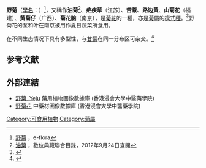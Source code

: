 {{about|植物物种|名為野菊的電視劇|野菊 (電視劇)}}
{{Speciesbox 
| image = Chrysanthemum indicum2.jpg
| image_caption = 野菊
| genus = Chrysanthemum
| species = indicum
| authority = [[L.|L.]], 1753
| synonyms =
*''Dendranthema indicum''<br>{{small|(L.) Des Monl., 1855}}
*''Dendranthema indicum'' var. ''huludaoensis''<br>{{small|G.Y.Zhang, L.J.Yu & Y.J.Liu, 1994}}
*''Dendranthema nankingense''<br>{{small|(Hand.-Mazz.) X.D.Cui, 1985}}
}}

'''野菊'''（[[學名|學名]]：{{lang|la|''Chrysanthemum indicum''}}）<ref>[http://www.efloras.org/florataxon.aspx?flora_id=620&taxon_id=200023820 野菊] {{Wayback|url=http://www.efloras.org/florataxon.aspx?flora_id=620&taxon_id=200023820 |date=20200929053539 }}，e-flora</ref>，又稱作'''油菊'''<ref>[http://catalog.digitalarchives.tw/item/00/26/01/43.html 油菊] {{Wayback|url=http://catalog.digitalarchives.tw/item/00/26/01/43.html |date=20181006060944 }}，數位典藏聯合目錄，2012年9月24日查閱</ref>、'''疟疾草'''（江苏）、'''苦薏'''、'''路边黄'''、'''山菊花'''（福建）、'''黄菊仔'''（广西）、'''菊花脑'''（南京），是[[菊花|菊花]]的一種，亦是[[菊屬|菊屬]]的[[模式種|模式種]]。<ref>{{cite web| url =http://www.bioinfo.cn/db05/KmzwSpecies.php?action=view&id=4692| title =野菊| work =《中国高等植物数据库全库》| publisher =中国科学院微生物研究所| author =昆明植物研究所| accessdate =2009-02-24| language =zh-cn| deadurl =yes| archiveurl =https://web.archive.org/web/20160305014220/http://www.bioinfo.cn/db05/KmzwSpecies.php?action=view&id=4692| archivedate =2016-03-05}}</ref>野菊花的茎和叶在南京被用作夏日蔬菜所食用。

在不同生态情况下具有多型性，与[[甘菊|甘菊]]在同一分布区可杂交。<ref>{{Cite web |url=http://frps.eflora.cn/frps/Dendranthema%20indicum |title=中国植物志 - 野菊 |access-date=2014-08-15 |archive-date=2018-10-02 |archive-url=https://web.archive.org/web/20181002192811/http://frps.eflora.cn/frps/Dendranthema%20indicum |dead-url=no }}</ref>

== 参考文献 ==
{{reflist}}

==外部連結==
*[http://libproject.hkbu.edu.hk/was40/detail?lang=ch&channelid=1288&searchword=herb_id=D01363 野菊, Yeju] {{Wayback|url=http://libproject.hkbu.edu.hk/was40/detail?lang=ch&channelid=1288&searchword=herb_id=D01363 |date=20181005141632 }} 藥用植物圖像數據庫 (香港浸會大學中醫藥學院) {{zh}}{{en}}
*[https://sys01.lib.hkbu.edu.hk/cmed/mmid/detail.php?pid=B00316 野菊花] 中藥材圖像數據庫  (香港浸會大學中醫藥學院) {{zh}}{{en}} 


{{Commons category|Chrysanthemum indicum}}
{{Wikispecies|Chrysanthemum indicum}}

{{Compositae}}
{{Taxonbar|from=Q4157858}}

[[Category:可食用植物|Category:可食用植物]]
[[Category:菊屬|Category:菊屬]]


{{plant-stub}}